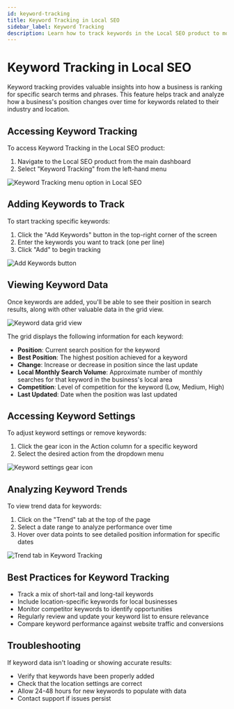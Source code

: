 ```yaml
---
id: keyword-tracking
title: Keyword Tracking in Local SEO
sidebar_label: Keyword Tracking
description: Learn how to track keywords in the Local SEO product to monitor your business's search positions.
---
```


# Keyword Tracking in Local SEO

Keyword tracking provides valuable insights into how a business is ranking for specific search terms and phrases. This feature helps track and analyze how a business's position changes over time for keywords related to their industry and location.

## Accessing Keyword Tracking

To access Keyword Tracking in the Local SEO product:

1. Navigate to the Local SEO product from the main dashboard
2. Select "Keyword Tracking" from the left-hand menu

![Keyword Tracking menu option in Local SEO](./img/keyword-tracking-menu.jpg)

## Adding Keywords to Track

To start tracking specific keywords:

1. Click the "Add Keywords" button in the top-right corner of the screen
2. Enter the keywords you want to track (one per line)
3. Click "Add" to begin tracking

![Add Keywords button](./img/add-keywords-button.jpg)

## Viewing Keyword Data

Once keywords are added, you'll be able to see their position in search results, along with other valuable data in the grid view.

![Keyword data grid view](./img/local-grid.jpg)

The grid displays the following information for each keyword:

- **Position**: Current search position for the keyword
- **Best Position**: The highest position achieved for a keyword
- **Change**: Increase or decrease in position since the last update
- **Local Monthly Search Volume**: Approximate number of monthly searches for that keyword in the business's local area
- **Competition**: Level of competition for the keyword (Low, Medium, High)
- **Last Updated**: Date when the position was last updated

## Accessing Keyword Settings

To adjust keyword settings or remove keywords:

1. Click the gear icon in the Action column for a specific keyword
2. Select the desired action from the dropdown menu

![Keyword settings gear icon](./img/settings-gear.jpg)

## Analyzing Keyword Trends

To view trend data for keywords:

1. Click on the "Trend" tab at the top of the page
2. Select a date range to analyze performance over time
3. Hover over data points to see detailed position information for specific dates

![Trend tab in Keyword Tracking](./img/trend-tab.jpg)

## Best Practices for Keyword Tracking

- Track a mix of short-tail and long-tail keywords
- Include location-specific keywords for local businesses
- Monitor competitor keywords to identify opportunities
- Regularly review and update your keyword list to ensure relevance
- Compare keyword performance against website traffic and conversions

## Troubleshooting

If keyword data isn't loading or showing accurate results:

- Verify that keywords have been properly added
- Check that the location settings are correct
- Allow 24-48 hours for new keywords to populate with data
- Contact support if issues persist
